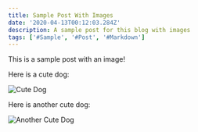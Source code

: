 ```yaml
---
title: Sample Post With Images
date: '2020-04-13T00:12:03.284Z'
description: A sample post for this blog with images
tags: ['#Sample', '#Post', '#Markdown']
---
```


This is a sample post with an image!

Here is a cute dog:

![Cute Dog](./adorable-puppy.jpg)

Here is another cute dog:

![Another Cute Dog](./adorable-puppy-2.jpg)
